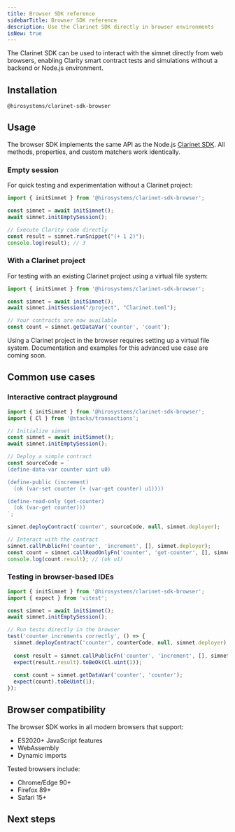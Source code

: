 ```yaml
---
title: Browser SDK reference
sidebarTitle: Browser SDK reference
description: Use the Clarinet SDK directly in browser environments
isNew: true
---
```


The Clarinet SDK can be used to interact with the simnet directly from web browsers, enabling Clarity smart contract tests and simulations without a backend or Node.js environment.

## Installation

```package-install
@hirosystems/clarinet-sdk-browser
```

## Usage

The browser SDK implements the same API as the Node.js [Clarinet SDK](/tools/clarinet/clarinet-js-sdk/sdk-reference). All methods, properties, and custom matchers work identically.

### Empty session

For quick testing and experimentation without a Clarinet project:

```ts
import { initSimnet } from '@hirosystems/clarinet-sdk-browser';

const simnet = await initSimnet();
await simnet.initEmptySession();

// Execute Clarity code directly
const result = simnet.runSnippet("(+ 1 2)");
console.log(result); // 3
```

### With a Clarinet project

For testing with an existing Clarinet project using a virtual file system:

```ts
import { initSimnet } from '@hirosystems/clarinet-sdk-browser';

const simnet = await initSimnet();
await simnet.initSession("/project", "Clarinet.toml");

// Your contracts are now available
const count = simnet.getDataVar('counter', 'count');
```

<Callout type="info" title="Virtual file system">
Using a Clarinet project in the browser requires setting up a virtual file system. Documentation and examples for this advanced use case are coming soon.
</Callout>

## Common use cases

### Interactive contract playground

```ts
import { initSimnet } from '@hirosystems/clarinet-sdk-browser';
import { Cl } from '@stacks/transactions';

// Initialize simnet
const simnet = await initSimnet();
await simnet.initEmptySession();

// Deploy a simple contract
const sourceCode = `
(define-data-var counter uint u0)

(define-public (increment)
  (ok (var-set counter (+ (var-get counter) u1))))

(define-read-only (get-counter)
  (ok (var-get counter)))
`;

simnet.deployContract('counter', sourceCode, null, simnet.deployer);

// Interact with the contract
simnet.callPublicFn('counter', 'increment', [], simnet.deployer);
const count = simnet.callReadOnlyFn('counter', 'get-counter', [], simnet.deployer);
console.log(count.result); // (ok u1)
```

### Testing in browser-based IDEs

```ts
import { initSimnet } from '@hirosystems/clarinet-sdk-browser';
import { expect } from 'vitest';

const simnet = await initSimnet();
await simnet.initEmptySession();

// Run tests directly in the browser
test('counter increments correctly', () => {
  simnet.deployContract('counter', counterCode, null, simnet.deployer);
  
  const result = simnet.callPublicFn('counter', 'increment', [], simnet.deployer);
  expect(result.result).toBeOk(Cl.uint(1));
  
  const count = simnet.getDataVar('counter', 'counter');
  expect(count).toBeUint(1);
});
```

## Browser compatibility

The browser SDK works in all modern browsers that support:
- ES2020+ JavaScript features
- WebAssembly
- Dynamic imports

Tested browsers include:
- Chrome/Edge 90+
- Firefox 89+
- Safari 15+

## Next steps

<Cards>
  <NextCard
    href="/tools/clarinet/sdk-reference"
    title="Clarinet SDK reference"
    description="View the complete API documentation for all available methods"
  />
</Cards>